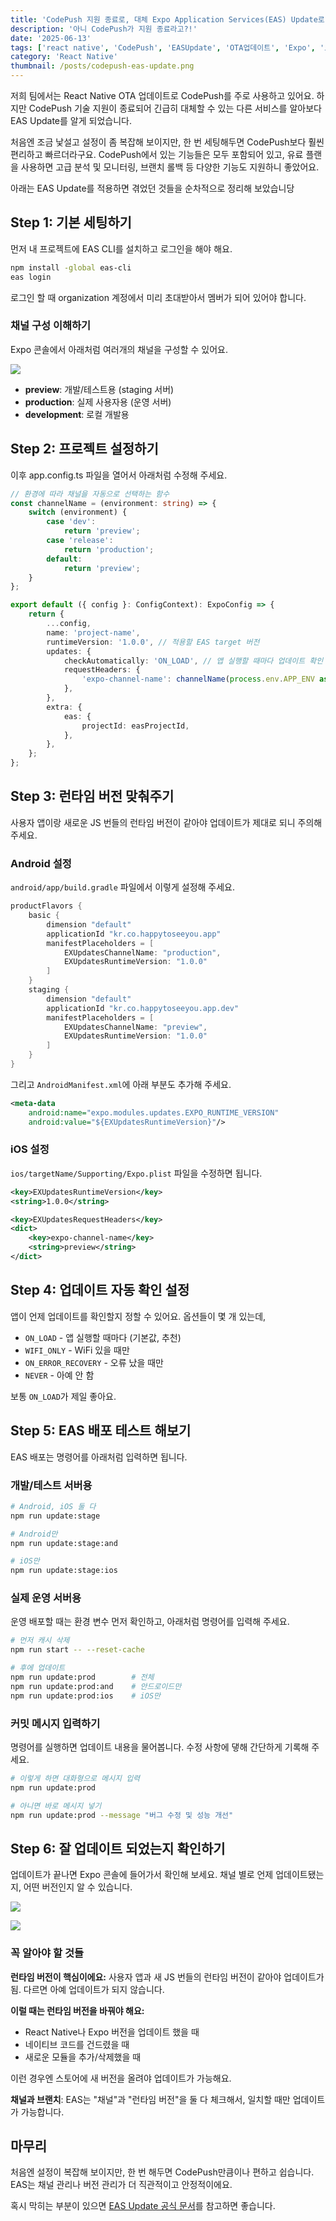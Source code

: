 ```yaml
---
title: 'CodePush 지원 종료로, 대체 Expo Application Services(EAS) Update로 갈아타기'
description: '아니 CodePush가 지원 종료라고?!'
date: '2025-06-13'
tags: ['react native', 'CodePush', 'EASUpdate', 'OTA업데이트', 'Expo', '모바일개발', '앱배포', '마이그레이션']
category: 'React Native'
thumbnail: /posts/codepush-eas-update.png
---
```


저희 팀에서는 React Native OTA 업데이트로 CodePush를 주로 사용하고 있어요.
하지만 CodePush 기술 지원이 종료되어 긴급히 대체할 수 있는 다른 서비스를 알아보다 EAS Update를 알게 되었습니다.

처음엔 조금 낯설고 설정이 좀 복잡해 보이지만, 한 번 세팅해두면 CodePush보다 훨씬 편리하고 빠르더라구요.
CodePush에서 있는 기능들은 모두 포함되어 있고, 유료 플랜을 사용하면 고급 분석 및 모니터링, 브랜치 롤백 등 다양한 기능도 지원하니 좋았어요.

아래는 EAS Update를 적용하면 겪었던 것들을 순차적으로 정리해 보았습니당

## Step 1: 기본 세팅하기

먼저 내 프로젝트에 EAS CLI를 설치하고 로그인을 해야 해요.

```bash
npm install -global eas-cli
eas login
```

로그인 할 때 organization 계정에서 미리 초대받아서 멤버가 되어 있어야 합니다.

### 채널 구성 이해하기

Expo 콘솔에서 아래처럼 여러개의 채널을 구성할 수 있어요.

![](https://velog.velcdn.com/images/bbahna/post/dd9f40b9-7ca1-4c9b-92e0-efd50dd7d7c5/image.png)

- **preview**: 개발/테스트용 (staging 서버)
- **production**: 실제 사용자용 (운영 서버)
- **development**: 로컬 개발용

## Step 2: 프로젝트 설정하기

이후 app.config.ts 파일을 열어서 아래처럼 수정해 주세요.

```typescript
// 환경에 따라 채널을 자동으로 선택하는 함수
const channelName = (environment: string) => {
	switch (environment) {
		case 'dev':
			return 'preview';
		case 'release':
			return 'production';
		default:
			return 'preview';
	}
};

export default ({ config }: ConfigContext): ExpoConfig => {
	return {
		...config,
		name: 'project-name',
		runtimeVersion: '1.0.0', // 적용할 EAS target 버전
		updates: {
			checkAutomatically: 'ON_LOAD', // 앱 실행할 때마다 업데이트 확인
			requestHeaders: {
				'expo-channel-name': channelName(process.env.APP_ENV as string),
			},
		},
		extra: {
			eas: {
				projectId: easProjectId,
			},
		},
	};
};
```

## Step 3: 런타임 버전 맞춰주기

사용자 앱이랑 새로운 JS 번들의 런타임 버전이 같아야 업데이트가 제대로 되니 주의해 주세요.

### Android 설정

`android/app/build.gradle` 파일에서 이렇게 설정해 주세요.

```groovy
productFlavors {
    basic {
        dimension "default"
        applicationId "kr.co.happytoseeyou.app"
        manifestPlaceholders = [
            EXUpdatesChannelName: "production",
            EXUpdatesRuntimeVersion: "1.0.0"
        ]
    }
    staging {
        dimension "default"
        applicationId "kr.co.happytoseeyou.app.dev"
        manifestPlaceholders = [
            EXUpdatesChannelName: "preview",
            EXUpdatesRuntimeVersion: "1.0.0"
        ]
    }
}
```

그리고 `AndroidManifest.xml`에 아래 부분도 추가해 주세요.

```xml
<meta-data
    android:name="expo.modules.updates.EXPO_RUNTIME_VERSION"
    android:value="${EXUpdatesRuntimeVersion}"/>
```

### iOS 설정

`ios/targetName/Supporting/Expo.plist` 파일을 수정하면 됩니다.

```xml
<key>EXUpdatesRuntimeVersion</key>
<string>1.0.0</string>

<key>EXUpdatesRequestHeaders</key>
<dict>
    <key>expo-channel-name</key>
    <string>preview</string>
</dict>
```

## Step 4: 업데이트 자동 확인 설정

앱이 언제 업데이트를 확인할지 정할 수 있어요. 옵션들이 몇 개 있는데,

- `ON_LOAD` - 앱 실행할 때마다 (기본값, 추천)
- `WIFI_ONLY` - WiFi 있을 때만
- `ON_ERROR_RECOVERY` - 오류 났을 때만
- `NEVER` - 아예 안 함

보통 `ON_LOAD`가 제일 좋아요.

## Step 5: EAS 배포 테스트 해보기

EAS 배포는 명령어를 아래처럼 입력하면 됩니다.

### 개발/테스트 서버용

```bash
# Android, iOS 둘 다
npm run update:stage

# Android만
npm run update:stage:and

# iOS만
npm run update:stage:ios
```

### 실제 운영 서버용

운영 배포할 때는 환경 변수 먼저 확인하고, 아래처럼 명령어를 입력해 주세요.

```bash
# 먼저 캐시 삭제
npm run start -- --reset-cache

# 후에 업데이트
npm run update:prod        # 전체
npm run update:prod:and    # 안드로이드만
npm run update:prod:ios    # iOS만
```

### 커밋 메시지 입력하기

명령어를 실행하면 업데이트 내용을 물어봅니다. 수정 사항에 댛해 간단하게 기록해 주세요.

```bash
# 이렇게 하면 대화형으로 메시지 입력
npm run update:prod

# 아니면 바로 메시지 넣기
npm run update:prod --message "버그 수정 및 성능 개선"
```

## Step 6: 잘 업데이트 되었는지 확인하기

업데이트가 끝나면 Expo 콘솔에 들어가서 확인해 보세요. 채널 별로 언제 업데이트됐는지, 어떤 버전인지 알 수 있습니다.

![](https://velog.velcdn.com/images/bbahna/post/7c06e129-912c-4376-a5b3-6345e4f63239/image.png)

![](https://velog.velcdn.com/images/bbahna/post/ab9cde50-d1a7-4a24-bf1f-7e388966e6a6/image.png)

### 꼭 알아야 할 것들

**런타임 버전이 핵심이에요:** 사용자 앱과 새 JS 번들의 런타임 버전이 같아야 업데이트가 됨. 다르면 아예 업데이트가 되지 않습니다.

**이럴 때는 런타임 버전을 바꿔야 해요:**

- React Native나 Expo 버전을 업데이트 했을 때
- 네이티브 코드를 건드렸을 때
- 새로운 모듈을 추가/삭제했을 때

이런 경우엔 스토어에 새 버전을 올려야 업데이트가 가능해요.

**채널과 브랜치**: EAS는 "채널"과 "런타임 버전"을 둘 다 체크해서, 일치할 때만 업데이트가 가능합니다.

## 마무리

처음엔 설정이 복잡해 보이지만, 한 번 해두면 CodePush만큼이나 편하고 쉽습니다. EAS는 채널 관리나 버전 관리가 더 직관적이고 안정적이에요.

혹시 막히는 부분이 있으면 [EAS Update 공식 문서](https://docs.expo.dev/eas-update/introduction/)를 참고하면 좋습니다.
